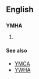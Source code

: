 ==English==
{{wikipedia}}
==={{initialism-old|en}}===
'''YMHA'''

# {{w|Young Men's Hebrew Association}}

====See also====
* [[YMCA]]
* [[YWHA]]